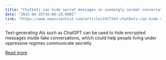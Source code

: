 ```yaml
---
title: "Chatbots can hide secret messages in seemingly normal conversations"
date: "2025-04-25T16:00:18.000Z"
link: "https://www.newscientist.com/article/2477243-chatbots-can-hide-secret-messages-in-seemingly-normal-conversations/?utm_campaign=RSS%7CNSNS&utm_source=NSNS&utm_medium=RSS&utm_content=technology"
---
```


Text-generating AIs such as ChatGPT can be used to hide encrypted messages inside fake conversations, which could help people living under oppressive regimes communicate secretly

[Read more](https://www.newscientist.com/article/2477243-chatbots-can-hide-secret-messages-in-seemingly-normal-conversations/?utm_campaign=RSS%7CNSNS&utm_source=NSNS&utm_medium=RSS&utm_content=technology)
